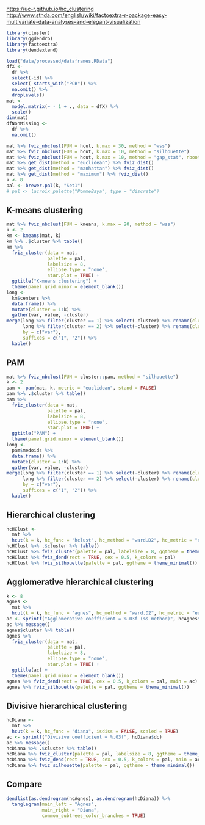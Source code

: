 [https://uc-r.github.io/hc_clustering](https://uc-r.github.io/hc_clustering)
[http://www.sthda.com/english/wiki/factoextra-r-package-easy-multivariate-data-analyses-and-elegant-visualization](http://www.sthda.com/english/wiki/factoextra-r-package-easy-multivariate-data-analyses-and-elegant-visualization)

```r
library(cluster)
library(ggdendro)
library(factoextra)
library(dendextend)
```

```r
load("data/processed/dataframes.RData")
dfX <- 
  df %>% 
  select(-id) %>% 
  select(-starts_with("PCB")) %>% 
  na.omit() %>% 
  droplevels()
mat <- 
  model.matrix(~ - 1 + ., data = dfX) %>% 
  scale()
dim(mat)
dfNonMissing <- 
  df %>% 
  na.omit()
```

```r
mat %>% fviz_nbclust(FUN = hcut, k.max = 30, method = "wss")
mat %>% fviz_nbclust(FUN = hcut, k.max = 10, method = "silhouette")
mat %>% fviz_nbclust(FUN = hcut, k.max = 10, method = "gap_stat", nboot = 50)
mat %>% get_dist(method = "euclidean") %>% fviz_dist()
mat %>% get_dist(method = "manhattan") %>% fviz_dist()
mat %>% get_dist(method = "maximum") %>% fviz_dist()
k <- 8
pal <- brewer.pal(k, "Set1")
# pal <- lacroix_palette("PommeBaya", type = "discrete")
```


## K-means clustering

```r
mat %>% fviz_nbclust(FUN = kmeans, k.max = 20, method = "wss")
k <- 2
km <- kmeans(mat, k)
km %>% .$cluster %>% table()
km %>% 
  fviz_cluster(data = mat, 
               palette = pal, 
               labelsize = 8, 
               ellipse.type = "none",
               star.plot = TRUE) + 
  ggtitle("K-means clustering") +
  theme(panel.grid.minor = element_blank())
long <-
  km$centers %>% 
  data.frame() %>%
  mutate(cluster = 1:k) %>%
  gather(var, value, -cluster)
merge(long %>% filter(cluster == 1) %>% select(-cluster) %>% rename(cluster = value),
      long %>% filter(cluster == 2) %>% select(-cluster) %>% rename(cluster = value),
      by = c("var"),
      suffixes = c("1", "2")) %>%
  kable()
```


## PAM

```r
mat %>% fviz_nbclust(FUN = cluster::pam, method = "silhouette")
k <- 2
pam <- pam(mat, k, metric = "euclidean", stand = FALSE)
pam %>% .$cluster %>% table()
pam %>% 
  fviz_cluster(data = mat, 
               palette = pal, 
               labelsize = 8, 
               ellipse.type = "none",
               star.plot = TRUE) + 
  ggtitle("PAM") +
  theme(panel.grid.minor = element_blank())
long <-
  pam$medoids %>% 
  data.frame() %>%
  mutate(cluster = 1:k) %>%
  gather(var, value, -cluster)
merge(long %>% filter(cluster == 1) %>% select(-cluster) %>% rename(cluster = value),
      long %>% filter(cluster == 2) %>% select(-cluster) %>% rename(cluster = value),
      by = c("var"),
      suffixes = c("1", "2")) %>%
  kable()
```


## Hierarchical clustering

```r
hcHClust <- 
  mat %>% 
  hcut(k = k, hc_func = "hclust", hc_method = "ward.D2", hc_metric = "euclidean")
hcHClust %>% .$cluster %>% table()
hcHClust %>% fviz_cluster(palette = pal, labelsize = 8, ggtheme = theme_minimal())
hcHClust %>% fviz_dend(rect = TRUE, cex = 0.5, k_colors = pal)
hcHClust %>% fviz_silhouette(palette = pal, ggtheme = theme_minimal())
```


## Agglomerative hierarchical clustering

```r
k <- 8
agnes <- 
  mat %>% 
  hcut(k = k, hc_func = "agnes", hc_method = "ward.D2", hc_metric = "euclidean", stand = TRUE)
ac <- sprintf("Agglomerative coefficient = %.03f (%s method)", hcAgnes$ac, hcAgnes$method)
ac %>% message()
agnes$cluster %>% table()
agnes %>% 
  fviz_cluster(data = mat, 
               palette = pal, 
               labelsize = 8, 
               ellipse.type = "none",
               star.plot = TRUE) + 
  ggtitle(ac) +
  theme(panel.grid.minor = element_blank())
agnes %>% fviz_dend(rect = TRUE, cex = 0.5, k_colors = pal, main = ac)
agnes %>% fviz_silhouette(palette = pal, ggtheme = theme_minimal())
```


## Divisive hierarchical clustering

```r
hcDiana <- 
  mat %>% 
  hcut(k = k, hc_func = "diana", isdiss = FALSE, scaled = TRUE)
ac <- sprintf("Divisive coefficient = %.03f", hcDiana$dc)
ac %>% message()
hcDiana %>% .$cluster %>% table()
hcDiana %>% fviz_cluster(palette = pal, labelsize = 8, ggtheme = theme_minimal(), main = ac)
hcDiana %>% fviz_dend(rect = TRUE, cex = 0.5, k_colors = pal, main = ac)
hcDiana %>% fviz_silhouette(palette = pal, ggtheme = theme_minimal())            
```


## Compare

```r
dendlist(as.dendrogram(hcAgnes), as.dendrogram(hcDiana)) %>% 
  tanglegram(main_left = "Agnes",
             main_right = "Diana",
             common_subtrees_color_branches = TRUE)
```
